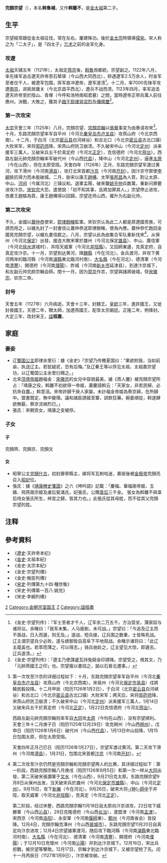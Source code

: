 '''完顏宗望'''（{{bd|？||1127年|catIdx=W完颜}}），本名'''斡魯補'''，又作'''斡離不'''，是[[金太祖|金太祖]]第二子。

==生平==
宗望經常跟從金太祖征伐，常在左右，屢建殊功。後於[[金太宗|金太宗]]時領導[[靖康之变|侵宋]]。宋人称之为「二太子」，是「四太子」[[兀术|兀术]]之前的金军化身。

===攻遼===
[[金太祖|太祖]]天辅五年（1121年），太祖定[[燕京|燕京]]後，[[完颜斡鲁|斡魯]]爲都統，宗望副之。1122年八月，率先锋军追击遼天祚帝至石辇驿（今山西大同西北），猝遇遼军2.5万余人，时金军至者仅千人，被遼军包围，挥军直冲遼帝，遼军遂溃<ref>《金史·宗望列传》：『军士至者才千人，辽军余二万五千。方治营垒，蒲家奴与诸将议。余睹曰：「我军未集，人马疲剧，未可战。」宗望曰：「今追及辽主而不亟战，日入而遁，则无及。」遂战，短兵接，辽兵围之数重，士皆殊死战。辽主谓宗望兵少必败，遂与嫔御皆自高阜下平地观战。余睹示诸将曰：「此辽主麾盖也。若萃而薄之，可以得志。」骑兵驰赴之，辽主望见大惊，即遁去，辽兵遂溃。』</ref>。十二月，率7000先锋军攻遼[[南京_(遼)|南京]]，进抵居庸关（今北京昌平西北），遼兵不战而溃。1123年四月，率军追击遼天祚帝至於陰山、青塚（今呼和浩特南昭君墓）之間，當時遼帝正带兵萬人前往應州。決戰，大敗之，獲其子[[趙王|趙王]][[耶律習泥烈|耶律習泥烈]]及[[傳國璽|傳國璽]]<ref>《金史·宗望列传》：『遼主乃使謀盧瓦持兔鈕金印請降。宗望受之，視其文，乃「元帥燕國王之印」也。宗望複以書招之，諭以石晉北遷事。』</ref>。

===第一次攻宋===
[[金太宗|太宗]]天會三年（1125年）八月，完顏宗望、[[完顏宗翰|完顏宗翰]]以[[張覺|張覺]]事变为由奏请攻宋<ref>第一次攻至汴京的详细过程如下：十月，东路完顏宗望率军自平州（今河北[[秦皇岛市|秦皇岛市]][[卢龙县|卢龙县]]）攻燕山府（今北京西南）。宋易州（今河北[[保定市|保定市]][[易县|易县]]）戍將韓民毅投降。十二月甲辰（阳历1126年1月2日），于白河（北京[[密云县|密云县]]白河峡谷）和古北口（今北京[[密云县|密云县]]古北口镇）大败宋军；两天后，宋将[[郭药师|郭药师]]降，宋燕山府防卫崩溃；不久破宋中山（今河北[[定州|定州]]）派来援军三萬人，1月14日又破宋兵五千於真定府（今河北[[正定|正定]]），1月22日克信德府（今河北[[邢台|邢台]]）。

西路左副元帥完顏宗翰则率军自[[大同市|大同]]攻[[太原|太原]]（今均在山西），没有宗望顺利。天會三年十二月庚子日（阳历1125年12月29日）攻克朔州（今山西[[朔州|朔州]]），戊申日（阳历1126年1月6日）破代州（今山西[[代县|代县]]），1月13日中山投降，1月15日包围太原，但在太原受阻。

天會四年正月己巳日（阳历1126年1月27日），宗望军渡过黄河。第二天攻下滑州（今河南[[滑县|滑县]]），1月31日，包围北宋首都[[汴京|汴京]]（今河南[[开封|开封]]）。</ref>。十月，东路完顏宗望率军自平州（今河北[[秦皇岛市|秦皇岛市]][[卢龙县|卢龙县]]）攻燕山府（今北京西南）。十二月，于白河（北京[[密云县|密云县]]白河峡谷）和古北口（今北京[[密云县|密云县]]古北口镇）大败宋军，宋将[[郭药师|郭药师]]降，宋燕山府防卫崩溃。不久破宋中山（今河北[[定州|定州]]）派来援军三萬人，又破宋兵五千於真定府（今河北[[正定|正定]]），克信德府（今河北[[邢台|邢台]]）。西路左副元帥完顏宗翰率军破代州（今山西[[代县|代县]]），降中山（今河北[[定州|定州]]），逼進[[太原|太原]]（今在山西），但在太原受阻。天會四年（1126年）正月，东路完顏宗望军渡过黄河，攻下滑州（今河南[[滑县|滑县]]），攻打北宋首都[[汴京|汴京]]（今河南[[开封|开封]]）。因汴京守禦使[[李綱|李綱]]抵抗得力而未能破城。二月，胁宋以康王[[趙構|趙構]]、太宰[[張邦昌|張邦昌]]為人質，割让太原、中山、[[河间|河间]]（今属河北）三镇议和。退軍孟陽，破來襲[[姚平仲|姚平仲]]兵数萬，重新问罪要进攻汴京。[[宋钦宗|宋钦宗]]大恐，遣使說：「初不知其事，且將加罪其人。」宗望停止进攻，改肅王趙樞為質，康王趙構得以回歸。宗望还师山西，擢升为右副元帅。

===第二次攻宋===
不久，金國以[[蕭仲恭|蕭仲恭]]使宋，[[耶律餘睹|耶律餘睹]]監軍。宋钦宗认為此二人都是原遼國贵族，可誘而用之，以蠟丸封了一封書信让蕭仲恭送耶律餘睹，使為內應。蕭仲恭忙跑回金國見完顏宗望，以蠟丸書信獻之。八月，宗望以此為由集合军队重新伐宋<ref>第二次攻至汴京仍然是完顏宗翰和完顏宗望两人的比赛，其详细过程如下：第一阶段，西路完顏宗翰八月庚戌（阳历1126年9月5日）和第一次一样从[[大同市|大同]]出發，第二天破宋張灝軍于[[文水|文水]]（今在山西），9月21日克太原。东路完顏宗望9月8日从保州出发，当天破宋兵於雄州（今河北[[保定市|保定市]][[雄縣|雄縣]]）、中山（今河北[[定州|定州]]）。9月15日，攻下[[新樂|新樂]]（今在河北）。9月26日，破宋大将[[种師中|-{种}-師中]]于井陘，取天威軍（今河北[[井陘縣|井陘縣]]），克真定（今河北[[正定|正定]]）。

第二阶段，经过休整，西路完顏宗翰11月18日自太原向汴京进攻，22日攻下威勝軍（今山西[[沁县|沁县]]），29日克隆德府（今山西[[長治市|长治]]），渡盟津（今河南[[孟津|孟津]]）。宋西京（今河南[[洛阳|洛阳]]）、永安軍（今河南[[偃師|偃師]]東）、[[鄭州|鄭州]]（今河南省会）皆投降。12月4日，完顏宗翰克澤州（今山西[[晉城市|晉城市]]）。东路完顏宗望11月20日自真定向汴京进攻；12月4日宗望諸軍渡河，随后攻下臨河縣（今河南[[濬縣|濬縣]]東北臨河村南）、[[大名縣|大名縣]]（今在河北）、德清軍（今河南[[清豐|清豐]]）、開德府（今河南[[濮陽|濮陽]]）；于12月10日克懷州（今河南[[沁陽|沁陽]]）并到达汴京城下。12月16日，宋出兵拒戰，被宗望等擊敗。12月17日，宗翰才到达汴京城下，又被宗望抢了先。闰十一月丙辰日（1127年1月9日），汴京被攻破。</ref>，从保州（今河北[[保定|保定]]）出發，接连大敗宋軍於雄州（今河北保定[[雄县|雄县]]）、中山、廣信軍（今河北[[徐水|徐水]]遂城村）、井陘天威軍（今河北[[井陘縣|井陘縣]]）。又回師東邊，克真定府，自真定攻汴京。十一月，宗望到达黄河，降[[魏縣|魏縣]]（今在河北）。金兵渡河，并攻下黄河两岸的臨河縣（今河南[[濬縣|濬縣]]東北臨河村南）、[[大名縣|大名縣]]（今在河北）、德清軍（今河南[[清豐|清豐]]）、開德府（今河南[[濮陽|濮陽]]）、胙城（今河南[[新乡市|新乡市]]延津县），到達汴京城下，和左副元帅完颜宗翰会師。閏十一月，因为[[郭京|郭京]]作祟，宗望與諸將破城，俘[[宋徽宗|宋徽宗]]、钦宗二帝。

===封号===
天會五年（1127年）六月病逝。天會十三年，封魏王。[[皇統|皇統]]三年，進許國王，又徙封晉國王。天德二年，贈太師，加遼燕國王，配享太宗廟廷。正隆二年，例降封。大定三年，改封宋王，[[諡|諡]]'''桓肅'''。

==家庭==
===妻妾===
*辽[[蜀国公主|蜀国公主]]耶律余里衍：據《金史》「宗望乃传檄夏国曰：“果欲附我，当如前谕，执送辽主。若犹疑贰，恐有后悔。”及辽秦王等以俘见太祖，太祖嘉宗望功，以辽蜀国公主余里衍赐之。」
*北宋[[茂德帝姬|茂德帝姬]]趙福金：[[宋徽宗|宋徽宗]]的女兒中容貌最美，據《燕人麈》被完顏宗望所占：「靖康之役，斡離不初欲得一帝姬，蕭慶語斡云：「天家女，非若民婦，必抗命自盡。」斡意沮。宋帝許歸干戾人家屬，未計福金帝姬為蔡京婦，在所歸中。盟書既定，無中變理。議和諸臣誘姬至寨，誤飲狂藥，婉委順從，斡遂肆欲無厭，蔡京流禍烈已。」
*張氏：宋朝宫女，靖康之变被俘。
===子女===
====子====
完顏齊、完顏京、完顏文

====女====
*昭寧公主[[完顏什古|完顏什古]]，初封壽寧縣主，嫁将军瓦剌哈迷，寡居後被[[金廢帝|金廢帝]]完顏亮召入[[昭妃|昭妃]]位。
*張氏：據《[[靖康稗史箋證|靖康稗史箋證]]》之六《呻吟語》記載：「慶福、華福兩帝姬，玉嬙、飛燕兩宗姬及虜后斐滿氏，妃張氏，公贈[[韋賢妃_(宋徽宗)|韋后]]三千金。    張女為斡離不與韋后侍女張氏所生，梓宮之歸，皆其力也。」此張氏從其母姓，而不從其父完顏宗望的姓。

==注释==
<div class="references-small">
<references/>
</div>

==參考資料==
*《[[遼史|遼史]]·天祚帝本纪》
*《[[金史|金史]]·太祖本紀》
*《金史·太宗本紀》
*《金史·宗望列傳》
*《金史·叛臣列傳》
*《[[宋史|宋史]]·列傳第九十四·種世衡》
*《宋史·列傳第一百八·姚兕》
*《宋史·李綱列傳》

{{wikisource|靖康稗史笺证}}
[[Category:金太祖皇子|2]]
[[Category:金朝宗室国王|Category:金朝宗室国王]]
[[Category:完顏氏|Z]]
[[Category:諡桓肅|Category:諡桓肅]]